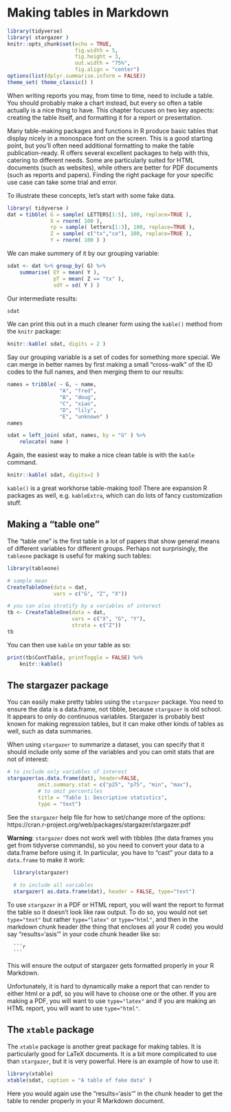 # Making tables in Markdown {#sec-make-tables}

```r
library(tidyverse)
library( stargazer )
knitr::opts_chunk$set(echo = TRUE, 
                      fig.width = 5,
                      fig.height = 3,
                      out.width = "75%", 
                      fig.align = "center")
options(list(dplyr.summarise.inform = FALSE))
theme_set( theme_classic() )
```

When writing reports you may, from time to time, need to include a table. You should probably make a chart instead, but every so often a table actually is a nice thing to have. This chapter focuses on two key aspects: creating the table itself, and formatting it for a report or presentation. 
<!-- We here cover only generic tables; for guidance on creating regression tables (where you show a bunch of different regression models together), see @sec-make-regression-tables.-->

Many table-making packages and functions in R produce basic tables that display nicely in a monospace font on the screen. This is a good starting point, but you’ll often need additional formatting to make the table publication-ready. R offers several excellent packages to help with this, catering to different needs. Some are particularly suited for HTML documents (such as websites), while others are better for PDF documents (such as reports and papers). Finding the right package for your specific use case can take some trial and error.

To illustrate these concepts, let’s start with some fake data.

```r
library( tidyverse )
dat = tibble( G = sample( LETTERS[1:5], 100, replace=TRUE ),
              X = rnorm( 100 ),
              rp = sample( letters[1:3], 100, replace=TRUE ),
              Z = sample( c("tx","co"), 100, replace=TRUE ),
              Y = rnorm( 100 ) )
```

We can make summery of it by our grouping variable:

```r
sdat <- dat %>% group_by( G) %>%
    summarise( EY = mean( Y ),
               pT = mean( Z == "tx" ),
               sdY = sd( Y ) )
```

Our intermediate results:

```r
sdat
```

We can print this out in a much cleaner form using the `kable()` method from the `knitr` package:

```r
knitr::kable( sdat, digits = 2 )
```

Say our grouping variable is a set of codes for something more special. We can merge in better names by first making a small "cross-walk" of the ID codes to the full names, and then merging them to our results:

```r
names = tribble( ~ G, ~ name,
                 "A", "fred",
                 "B", "doug",
                 "C", "xiao",
                 "D", "lily",
                 "E", "unknown" )
names

sdat = left_join( sdat, names, by = "G" ) %>%
    relocate( name )
```

Again, the easiest way to make a nice clean table is with the `kable` command.

```r
knitr::kable( sdat, digits=2 )
```

`kable()` is a great workhorse table-making tool! There are expansion R packages as well, e.g. `kableExtra`, which can do lots of fancy customization stuff.

## Making a "table one"

The "table one" is the first table in a lot of papers that show general means of different variables for different groups. Perhaps not surprisingly, the `tableone` package is useful for making such tables:

```r
library(tableone)

# sample mean  
CreateTableOne(data = dat,
               vars = c("G", "Z", "X"))

# you can also stratify by a variables of interest
tb <- CreateTableOne(data = dat,
                     vars = c("X", "G", "Y"), 
                     strata = c("Z"))
tb
```

You can then use `kable` on your table as so:

```r
print(tb$ContTable, printToggle = FALSE) %>%
    knitr::kable()
```

## The stargazer package

You can easily make pretty tables using the `stargazer` package. You need to ensure the data is a data.frame, not tibble, because `stargazer` is old school. It appears to only do continuous variables. Stargazer is probably best known for making regression tables, but it can make other kinds of tables as well, such as data summaries.

When using `stargazer` to summarize a dataset, you can specify that it should include only some of the variables and you can omit stats that are not of interest:

```r
# to include only variables of interest
stargazer(as.data.frame(dat), header=FALSE, 
          omit.summary.stat = c("p25", "p75", "min", "max"), 
          # to omit percentiles
          title = "Table 1: Descriptive statistics",
          type = "text")

```

See the `stargazer` help file for how to set/change more of the options: https://cran.r-project.org/web/packages/stargazer/stargazer.pdf

**Warning**: `stargazer` does not work well with tibbles (the data frames you get from tidyverse commands), so you need to convert your data to a data.frame before using it. In particular, you have to "cast" your data to a `data.frame` to make it work:

```r
  library(stargazer)
  
  # to include all variables
  stargazer( as.data.frame(dat), header = FALSE, type="text")
```

To use `stargazer` in a PDF or HTML report, you will want the report to format the table so it doesn't look like raw output. To do so, you would not set `type="text"` but rather `type="latex"` or `type="html"`, and then in the markdown chunk header (the thing that encloses all your R code) you would say "results='asis'" in your code chunk header like so:

````
  ```r
  ```
````

This will ensure the output of stargazer gets formatted properly in your R Markdown.

Unfortunately, it is hard to dynamically make a report that can render to either html or a pdf, so you will have to choose one or the other. If you are making a PDF, you will want to use `type="latex"` and if you are making an HTML report, you will want to use `type="html"`.

## The `xtable` package

The `xtable` package is another great package for making tables. It is particularly good for LaTeX documents. It is a bit more complicated to use than `stargazer`, but it is very powerful. Here is an example of how to use it:

```r
library(xtable)
xtable(sdat, caption = "A table of fake data" )
```

Here you would again use the "results='asis'" in the chunk header to get the table to render properly in your R Markdown document.
